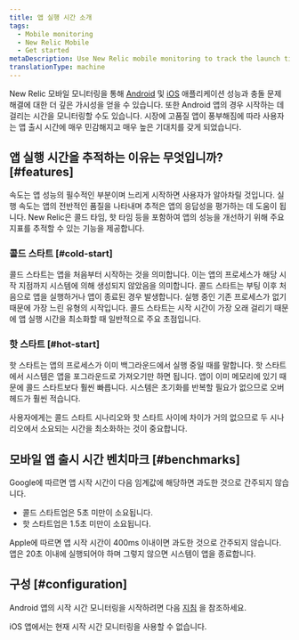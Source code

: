 ```yaml
---
title: 앱 실행 시간 소개
tags:
  - Mobile monitoring
  - New Relic Mobile
  - Get started
metaDescription: Use New Relic mobile monitoring to track the launch time for Android apps
translationType: machine
---
```


New Relic 모바일 모니터링을 통해 [Android](/docs/mobile-monitoring/new-relic-mobile-android/get-started/introduction-new-relic-mobile-android) 및 [iOS](/docs/mobile-monitoring/new-relic-mobile-ios/get-started/introduction-new-relic-mobile-ios) 애플리케이션 성능과 충돌 문제 해결에 대한 더 깊은 가시성을 얻을 수 있습니다. 또한 Android 앱의 경우 시작하는 데 걸리는 시간을 모니터링할 수도 있습니다. 시장에 고품질 앱이 풍부해짐에 따라 사용자는 앱 출시 시간에 매우 민감해지고 매우 높은 기대치를 갖게 되었습니다.

## 앱 실행 시간을 추적하는 이유는 무엇입니까? [#features]

속도는 앱 성능의 필수적인 부분이며 느리게 시작하면 사용자가 알아차릴 것입니다. 실행 속도는 앱의 전반적인 품질을 나타내며 추적은 앱의 응답성을 평가하는 데 도움이 됩니다. New Relic은 콜드 타임, 핫 타임 등을 포함하여 앱의 성능을 개선하기 위해 주요 지표를 추적할 수 있는 기능을 제공합니다.

### 콜드 스타트 [#cold-start]

콜드 스타트는 앱을 처음부터 시작하는 것을 의미합니다. 이는 앱의 프로세스가 해당 시작 지점까지 시스템에 의해 생성되지 않았음을 의미합니다. 콜드 스타트는 부팅 이후 처음으로 앱을 실행하거나 앱이 종료된 경우 발생합니다. 실행 중인 기존 프로세스가 없기 때문에 가장 느린 유형의 시작입니다. 콜드 스타트는 시작 시간이 가장 오래 걸리기 때문에 앱 실행 시간을 최소화할 때 일반적으로 주요 초점입니다.

### 핫 스타트 [#hot-start]

핫 스타트는 앱의 프로세스가 이미 백그라운드에서 실행 중일 때를 말합니다. 핫 스타트에서 시스템은 앱을 포그라운드로 가져오기만 하면 됩니다. 앱이 이미 메모리에 있기 때문에 콜드 스타트보다 훨씬 빠릅니다. 시스템은 초기화를 반복할 필요가 없으므로 오버헤드가 훨씬 적습니다.

사용자에게는 콜드 스타트 시나리오와 핫 스타트 사이에 차이가 거의 없으므로 두 시나리오에서 소요되는 시간을 최소화하는 것이 중요합니다.

## 모바일 앱 출시 시간 벤치마크 [#benchmarks]

Google에 따르면 앱 시작 시간이 다음 임계값에 해당하면 과도한 것으로 간주되지 않습니다.

* 콜드 스타트업은 5초 미만이 소요됩니다.
* 핫 스타트업은 1.5초 미만이 소요됩니다.

Apple에 따르면 앱 시작 시간이 400ms 이내이면 과도한 것으로 간주되지 않습니다. 앱은 20초 이내에 실행되어야 하며 그렇지 않으면 시스템이 앱을 종료합니다.

## 구성 [#configuration]

Android 앱의 시작 시간 모니터링을 시작하려면 다음 [지침](/docs/mobile-monitoring/new-relic-mobile-android/install-configure/configure-app-launch-time-android-apps) 을 참조하세요.

<Callout variant="tip">
  iOS 앱에서는 현재 시작 시간 모니터링을 사용할 수 없습니다.
</Callout>